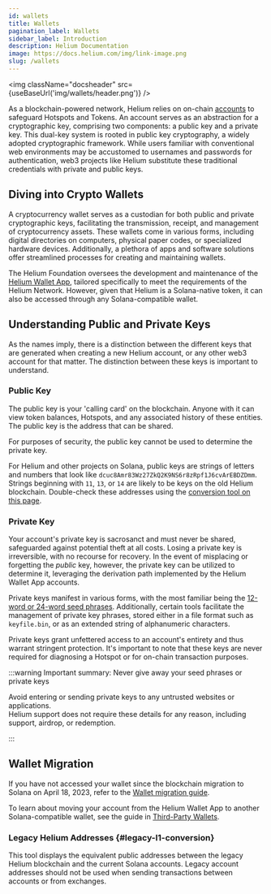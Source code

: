 ```yaml
---
id: wallets
title: Wallets
pagination_label: Wallets
sidebar_label: Introduction
description: Helium Documentation
image: https://docs.helium.com/img/link-image.png
slug: /wallets
---
```



<img className="docsheader" src={useBaseUrl('img/wallets/header.png')} />

As a blockchain-powered network, Helium relies on on-chain [accounts](https://docs.solana.com/developing/programming-model/accounts) to safeguard Hotspots and Tokens. An account serves as an abstraction for a cryptographic key, comprising two components: a public key and a private key. This dual-key system is rooted in public key cryptography, a widely adopted cryptographic framework. While users familiar with conventional web environments may be accustomed to usernames and passwords for authentication, web3 projects like Helium substitute these traditional credentials with private and public keys.

## Diving into Crypto Wallets

A cryptocurrency wallet serves as a custodian for both public and private cryptographic keys, facilitating the transmission, receipt, and management of cryptocurrency assets. These wallets come in various forms, including digital directories on computers, physical paper codes, or specialized hardware devices. Additionally, a plethora of apps and software solutions offer streamlined processes for creating and maintaining wallets.

The Helium Foundation oversees the development and maintenance of the [Helium Wallet App](/wallets/helium-wallet-app), tailored specifically to meet the requirements of the Helium Network. However, given that Helium is a Solana-native token, it can also be accessed through any Solana-compatible wallet.

## Understanding Public and Private Keys

As the names imply, there is a distinction between the different keys that are generated when
creating a new Helium account, or any other web3 account for that matter. The distinction between
these keys is important to understand.

### Public Key

The public key is your 'calling card' on the blockchain. Anyone with it can view token balances,
Hotspots, and any associated history of these entities. The public key is the address that can be
shared.

For purposes of security, the public key cannot be used to determine the private key.

For Helium and other projects on Solana, public keys are strings of letters and numbers that look
like `dcuc8Amr83Wz27ZkQ2K9NS6r8zRpf1J6cvArEBDZDmm`. Strings beginning with `11`, `13`, or `14` are
likely to be keys on the old Helium blockchain. Double-check these addresses using the
[conversion tool on this page](#legacy-l1-conversion).

### Private Key

Your account's private key is sacrosanct and must never be shared, safeguarded against potential theft at all costs. Losing a private key is irreversible, with no recourse for recovery. In the event of misplacing or forgetting the _public_ key, however, the private key can be utilized to determine it, leveraging the derivation path implemented by the Helium Wallet App accounts.

Private keys manifest in various forms, with the most familiar being the [12-word or 24-word seed phrases](/wallets/wallet-seed-phrase). Additionally, certain tools facilitate the management of private key phrases, stored either in a file format such as `keyfile.bin`, or as an extended string of alphanumeric characters.

Private keys grant unfettered access to an account's entirety and thus warrant stringent protection. It's important to note that these keys are never required for diagnosing a Hotspot or for on-chain transaction purposes.

:::warning Important summary: Never give away your seed phrases or private keys

Avoid entering or sending private keys to any untrusted websites or applications.  
Helium support does not require these details for any reason, including support, airdrop, or
redemption.

:::

## Wallet Migration

If you have not accessed your wallet since the blockchain migration to Solana on April 18, 2023,
refer to the [Wallet migration guide](/solana/migration/wallet-user).

To learn about moving your account from the Helium Wallet App to another Solana-compatible wallet,
see the guide in [Third-Party Wallets](/wallets/third-party-wallets).

### Legacy Helium Addresses {#legacy-l1-conversion}

This tool displays the equivalent public addresses between the legacy Helium blockchain and the
current Solana accounts. Legacy account addresses should not be used when sending transactions
between accounts or from exchanges.


<div className="screensnippet-wrapper">
  <DisplayLegacyWallet />
</div>
